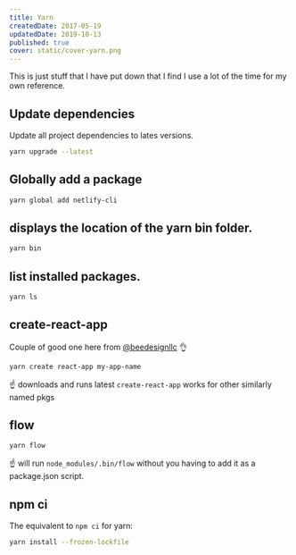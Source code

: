 ```yaml
---
title: Yarn
createdDate: 2017-05-19
updatedDate: 2019-10-13
published: true
cover: static/cover-yarn.png
---
```


This is just stuff that I have put down that I find I use a lot of the
time for my own reference.

## Update dependencies

Update all project dependencies to lates versions.

```bash
yarn upgrade --latest
```

## Globally add a package

```bash
yarn global add netlify-cli
```

## displays the location of the yarn bin folder.

```bash
yarn bin
```

## list installed packages.

```bash
yarn ls
```

## create-react-app

Couple of good one here from
[@beedesignllc](https://twitter.com/beedesignllc) 👌

```bash
yarn create react-app my-app-name
```

☝️ downloads and runs latest `create-react-app` works for other
similarly named pkgs

## flow

```bash
yarn flow
```

☝️ will run `node_modules/.bin/flow` without you having to add it as a
package.json script.

## npm ci

The equivalent to `npm ci` for yarn:

```bash
yarn install --frozen-lockfile
```
